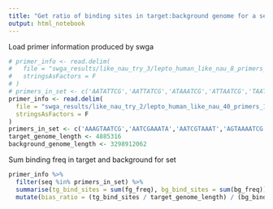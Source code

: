 ```yaml
---
title: "Get ratio of binding sites in target:background genome for a set"
output: html_notebook
---
```


Load primer information produced by swga
```r
# primer_info <- read.delim(
#   file = "swga_results/like_nau_try_3/lepto_human_like_nau_8_primers_18_minTm_30_maxTm/swga/primers_all.txt",
#   stringsAsFactors = F
# )
# primers_in_set <- c('AATATTCG','AATTATCG','ATAAATCG','ATTAATCG','TAATCGTA','TATCGTAA','TATTATCG','TCGTTATA')
primer_info <- read.delim(
  file = "swga_results/like_nau_try_2/lepto_human_like_nau_40_primers_18_minTm_30_maxTm/swga/primers_all.txt",
  stringsAsFactors = F
)
primers_in_set <- c('AAAGTAATCG','AATCGAAATA','AATCGTAAAT','AGTAAAATCG','ATAGAAATCG','ATCGTAAAAG','ATCTAAAACG','ATTCGTAAAG','ATTCGTAAAT','CATAAAATCG','CGAAAAAAATA','CGAAAAAATC','CGTAAAAAAC','CGTAAAAATC','CGTAATCG','CGTATAACG','CGTCTAAAAT','CTAAAATCGT','GAAATCGTAA','GATAAAATCG','GATCGTAAC','GTAAAAAACG','GTAAAAATCG','TAAAAAAATCG','TAAAATCGTAA','TAAAGAATCG','TAAATCGTAT','TATCGAAAAA','TATCGTAAAA','TATCGTCG','TATGGATCG','TCGTAAAAAA','TCGTAAAATC','TCGTAAAATT','TCGTAACG','TCGTATCG','TTAGAAATCG','TTCTAAATCG','TTTAGAATCG','TTTCGTAATA')
target_genome_length <- 4885316
background_genome_length <- 3298912062
```
Sum binding freq in target and background for set
```r
primer_info %>%
  filter(seq %in% primers_in_set) %>%
  summarise(tg_bind_sites = sum(fg_freq), bg_bind_sites = sum(bg_freq)) %>%
  mutate(bias_ratio = (tg_bind_sites / target_genome_length) / (bg_bind_sites / background_genome_length))
```
